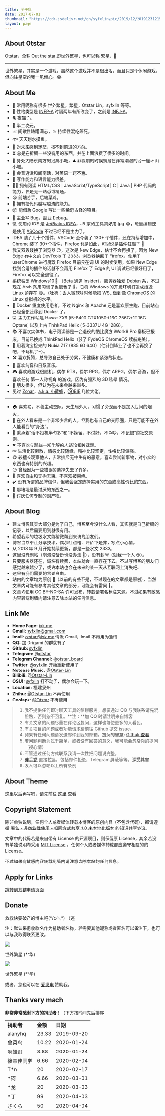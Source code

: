 ```yaml
---
title: 关于我
date: 2017-07-01
thumbnail: "https://cdn.jsdelivr.net/gh/syfxlin/pic/2019/12/20191231215226.jpg"
layout: page
---
```


## About Otstar

Otstar，全称 Out the star 即世外繁星，也可以称 繁星。🌟

---

世外繁星，其实是一个游戏，虽然这个游戏并不是很出名，而且只是个休闲游戏，但向往星空的我一见倾心。😂

## About Me

- 🎉 常用昵称有很多 世外繁星，繁星，Otstar Lin，syfxlin 等等。
- 🌰 性格类型是 [INFP-A](https://www.16personalities.com/ch/%E4%BA%BA%E6%A0%BC%E6%B5%8B%E8%AF%95) 时隔两年有所改变了，之前是 [INFJ-A](https://www.16personalities.com/ch/infj-%E4%BA%BA%E6%A0%BC)。
- 🐈 夜猫子。
- 🌈 半二次元。
- 📈 间歇性踌躇满志，📉 持续性混吃等死。
- 🐟 天天划水摸鱼。
- 🎲 对未来感到迷茫，找不到前进的方向。
- ⏳ 总是在折腾一些没有用的东西，并在上面浪费了很多的时间。
- 🌴 身处大陆东南方的沿海小城，⛰️ 非假期的时候蜗居在非常潮湿的另一座环山小城。
- 💬 会普通话和闽南话，对英语一窍不通。
- 📝 写作能力和语言能力很差。
- 🤦‍♂️ 拥有阅读 HTML/CSS | JavaScript/TypeScript | C | Java | PHP 代码的能力，但是无一熟悉或精通。
- 😫 前端苦手，后端菜鸡。
- 💊 拥有把代码越写越渣的能力。
- 📦 能借助 Google 写出一些稀奇古怪的项目。
- 🐛 主业写 Bug，副业 Debug。
- 💻 使用的 IDE 是 [JetBrains IDEA](https://www.jetbrains.com/idea/)，JB 家的工具真好用.jpg 😂，轻量编辑还是使用 [VSCode](https://code.visualstudio.com/) 不过已经不是主力了。
- IDEA 装了几十个插件，VSCode 至今装了 130+ 个插件，还在持续增加中，Chrome 装了 30+个插件，Firefox 也是如此，可以说是插件狂魔了 🤣
- 我又双叒叕换了浏览器 😶，这次是 New Edge，估计不会再换了，因为 New Edge 有中文的 DevTools 了 2333，浏览器换回了 Firefox，使用了 userChrome 进行魔改 Firefox 目前只在调 UI 的时候使用，如果 New Edge 找到合适的插件的话就不会再用 Firefox 了 Edge 的 UI 调试已经很好用了，Firefox 可以完全退役了。
- 系统独爱 Windows10 🍭 （Beta 通道 Insider），服务器独爱 Debian 系，不过现在 Arch 系用习惯了也很香了 🐧，已将 Windows 的开发环境打造成接近 Linux 的存在 😋。（吐槽：丢人微软啥时候能把 WSL 做到像 ChromeOS 的 Linux 虚拟机的水平。
- 🐳 Docker 重度使用患者，不过 Nginx 和 Apache 还是喜欢原生跑，目前站点已经全部迁移到 Docker 了。
- 💻 主力工作站是 Hasee ZX6 (i5-8400 GTX1050ti 16G 256G+1T 16G Optane) 以及上古 ThinkPad Helix (i5-3337U 4G 128G)。
- 📚 不喜欢实体书，电子阅读器是一台退役的酷比魔方 iWork8 Pro 寨板已报废，目前已换成 ThinkPad Helix（装了 FydeOS ChromeOS 续航完美）。
- 📱 用着淘宝捡来的 Nubia Z17 (835 6G 64G)（估计到毕业了也不会再换了吧，不玩机了~）。
- 🛠️ 喜欢折腾，总导致自己处于劳累，不健康和紧张的状态。
- 🎹 喜欢纯音和日系音乐。
- 🎮 喜欢的游戏很随机，偶尔 RTS，偶尔 RPG，偶尔 ARPG，偶尔 音游，但不喜欢任何 第一人称视角 的游戏，因为有强烈的 3D 眩晕 情况。
- 🍻 朋友很少，但认为在未来会越来越多。
- 见过 [Zohar](https://www.iwch.me/)，[a.k.a. 小黄蜂](https://t.me/AkaFeng_Unofficial)，[⑨BIE](http://9bie.org/) 几位大佬。

---

- 🏠 喜欢宅，不善主动交际。天生局外人，习惯了旁观而不是加入世间的烟火。
- 💬 在外人看来是一个非常少言的人，但我也有自己的交际圈，只是可能不在外人能看到的“身边”。
- 🍺 秉承着“话不投机半句多”和“不挽留，不讨好，不争吵，不记恨”的社交原则。
- ❌ 不喜欢与那些一知半解的人谈论相关话题。
- 💤 生活比较懒散，情感比较随缘，精神比较坚定，性格比较倔强。
- 😋 较擅长观察他人，非常排斥无中生有的恶意。喜欢尝试新事物，对小众的东西也有特别的兴趣。
- 😶 曾经因为一些错误的选择失去了许多。
- 🚩 喜欢自由和无拘无束、不喜欢被束缚。
- ✔️ 没有所谓的品牌信仰，但我会坚定选择实用的东西或高性价比的东西。
- 🧱 那堵墙是最讨厌的东西之一。
- 📰 讨厌任何专制的副产物。

## About Blog

- 建立博客其实大部分是为了自己，博客至今没什么人看，其实就是自己折腾的记录，以后需要用到就很有用。
- 希望我写的垃圾水文能稍微帮到来访的朋友们。
- 博客当然不止分享技术，偶尔吐点槽，评价下是非，写点小心情。
- 从 2018 年 9 月开始持续更新，都是一些水文 2333。
- 这里没有删帖（崩溃没备份也没办法 🤣），没有封号（就我一个人 😏）。
- 只要服务器还在，域名有续费，本站就会一直存在下去。不过写博客的朋友们感觉越来越少了，或许本站也会在未来的某一天从互联网上消失吧。
- 这里有我们需要的言论自由。
- 站内的文章均为原创 📝（以前的有些不是，不过现在的文章都是原创），当然文章内可能有参考其他文章的部分，可能会有雷同 🤣。
- 文章均使用 CC BY-NC-SA 许可发布，转载请署名标注来源。不过如果有敏感内容转载到墙内请注意去除本站的任何信息。

## Link Me

- **Home Page:** [ixk.me](https://.ixk.me)
- **Gmail:** [syfxlin@gmail.com](mailto:syfxlin@gmail.com)
- **Imail:** [otstar@ixk.me](mailto:otstar@ixk.me) 请发 Gmail，Imail 不再用为通讯
- **QQ:** 加 Origami 的群就有了
- **Github:** [syfxlin](https://github.com/syfxlin)
- **Telegram:** [@otstar](https://t.me/otstar)
- **Telegram Channel:** [@otstar_board](https://t.me/otstar_board)
- **Twitter:** [@syfxlin](https://twitter.com/syfxlin) 开始重新使用了
- **Netease Music:** [@Otstar-Lin](https://music.163.com/m/user?id=281301709)
- **Bilibili:** [@Otstar-Lin](http://space.bilibili.com/16210802)
- **OSU!:** [syfxlin](https://osu.ppy.sh/users/14926666) 打不动了，偶尔会玩一下。
- **Location:** 福建泉州
- **Zhihu:** [@Otstar-Lin](http://www.zhihu.com/people/otstar-25?utm_source=com.dv.adm.pay&utm_medium=social) 不再使用
- **Coolapk:** [@Otstar](http://www.coolapk.com/u/735332) 不再使用

> 1. 我不提供任何即时聊天工具的陪聊服务。想要通过 QQ 与我联系请先混脸熟，否则恕不回复。**注：**加 QQ 时请注明来自博客
> 2. 有关文章的问题尽量在评论区提问，这样也能使更多的人看到。
> 3. 有关项目的问题或者功能请求请前往 Github 提交 issue。
> 4. 如果有任何问题请发送邮件到我的邮箱。**提问的智慧:** [Github 查看](https://github.com/ryanhanwu/How-To-Ask-Questions-The-Smart-Way/blob/master/README-zh_CN.md)
> 5. 若问题判断为过于简单，或者没有回答的意义，我可能会忽略你的提问（视心情）
> 6. 不管通过任何方式联系我请一次性把问题说完整。
> 7. [伸手党](https://baike.baidu.com/item/%E4%BC%B8%E6%89%8B%E5%85%9A) 直接拉黑，包括邮件拒绝，Telegram 屏蔽等等，**深受其害**
> 8. 友人可以忽略以上所有条例

## About Theme

这里以后再写吧，请先前往 [这里](https://blog.ixk.me/theme-origami.html) 查看

## Copyright Statement

除非单独说明，任何个人或者媒体转载本博客的原创内容（不包含代码），都请遵循 [署名 - 非商业性使用 - 相同方式共享 3.0 未本地化版本](https://creativecommons.org/licenses/by-nc-sa/3.0/deed.zh) 的知识共享协议。

文章中的代码若是来自带有 License 的开源项目，则保留原 License，其余若没有单独说明均采用 [MIT License](https://en.wikipedia.org/wiki/MIT_License) ，任何个人或者媒体转载都应遵守相应的的 License。

不过如果有敏感内容转载到墙内请注意去除本站的任何信息。

## Apply for Links

[跳转到友链申请页面](https://blog.ixk.me/links-application)

## Donate

救救快要破产的博主吧(\*/ω＼\*) （逃

注：默认采用收款名作为捐助者名称，若需要其他昵称或者匿名可以备注下，也可以与我取得联系更改。

![](https://cdn.jsdelivr.net/gh/syfxlin/pic/2021/03/20210325135203.png)

世外繁星 (\*\*华)

![](https://cdn.jsdelivr.net/gh/syfxlin/pic/2021/03/20210325135212.png)

世外繁星 (\*\*华)

或者，您也可以在 [爱发电](https://afdian.net/@syfxlin) 赞助我。

## Thanks very mach

**非常非常感谢下方的捐助者！**（下方按时间先后排序

<table>
  <tbody>
    <tr>
      <td>
        <strong>捐助者</strong>
      </td>
      <td>
        <strong>金额</strong>
      </td>
      <td>
        <strong>日期</strong>
      </td>
    </tr>
    <tr>
      <td>alanyhq</td>
      <td>23.33</td>
      <td>2019-09-20</td>
    </tr>
    <tr>
      <td>曾菜鸟</td>
      <td>10.22</td>
      <td>2020-01-24</td>
    </tr>
    <tr>
      <td>啊蛙哥</td>
      <td>8.88</td>
      <td>2020-01-24</td>
    </tr>
    <tr>
      <td>筱某佳同学</td>
      <td>6.66</td>
      <td>2020-02-04</td>
    </tr>
    <tr>
      <td>T*n</td>
      <td>20</td>
      <td>2020-02-17</td>
    </tr>
    <tr>
      <td>*珂</td>
      <td>6.66</td>
      <td>2020-03-01</td>
    </tr>
    <tr>
      <td>*龙</td>
      <td>20</td>
      <td>2020-03-03</td>
    </tr>
    <tr>
      <td>*丁</td>
      <td>99</td>
      <td>2020-04-03</td>
    </tr>
    <tr>
      <td>さくら</td>
      <td>50</td>
      <td>2020-04-04</td>
    </tr>
  </tbody>
</table>
